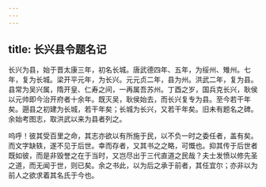 ```yaml
---
---
---
```

title: 长兴县令题名记
---



长兴为县，始于晋太康三年，初名长城。唐武德四年、五年，为绥州、雉州。七年，复为长城。梁开平元年，为长兴。元元贞二年，县为州。洪武二年，复为县。县常为吴兴属，隋开皇、仁寿之间，一再属吾苏州。丁酉之岁，国兵克长兴，耿侯以元帅即今治开府者十余年。既灭吴，耿侯始去，而长兴复专为县。至今若干年矣。遡县之初建为长城，若干年矣；长城为长兴，又若干年矣。旧未有题名之碑。余始考图志，取洪武以来为县者列之。

呜呼！彼其受百里之命，其志亦欲以有所施于民，以不负一时之委任者，盖有矣。而文字缺轶，遂不见于后世。幸而存者，又其书之之略，可慨也。抑其传于后世者既如彼，而是非毁誉之在于当时，又岂尽出于三代直道之民哉？夫士发愤以修先圣之道，而无闻于世，则已矣。余之书此，以为后之承于前者，其任宜尔；亦非以为前人之欲求着其名氏于今也。